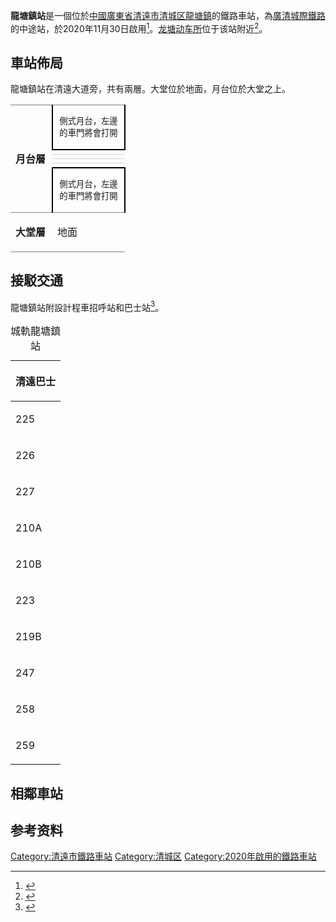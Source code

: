 {{NoteTA
|G1=Railway
|G2=Unit
}}
{{Infobox station
| name = 龍塘鎮站
| eng_name = Longtangzhen Railway Station
| symbol_right =
| other_name =
| livery =
| namecolour =
| linecolour = #0033c9
| image =
| caption =
| former =
| address = {{CHN}}[[廣東省|廣東省]][[清遠市|清遠市]][[清城区|清城区]][[龙塘镇_(清远市)|龍塘鎮]]清遠大道與龍塘路口旁
| coordinates = {{coord|23.60865|N|113.07855|E|display=inline,title|type:railwaystation}}
| code = 23628
| commercial_code = LVB
| pinyin_code = LTZ
| colour =
| line = [[廣清城際鐵路|廣清城際鐵路]]
| station_hours = 06:30-23:36
| first = 往{{站|花都}}/{{站|白雲機場北}}：06:35<br />往{{站|清城}}：06:56
| last = 往{{站|花都}}/{{站|白雲機場北}}：21:35<br />往{{站|清城}}：23:31
| hours =
| connection =
| opened = 2020年11月30日
| structure = 高架車站
| platform = 2個[[側式站台|側式站台]]
| tracks = 4條
| exits = 2個
| lift =
| escalator =
| services =
| operator = [[廣東城際鐵路運營有限公司|廣東城際鐵路運營有限公司]]
| route_map = {{Routemap|inline=yes|legend=no|map=
CONTg\CONTg~~ ~~{{RoutemapRoute|Ricon=U|{{站|清城}}}}
hSTRg\hSTRf
STRc2\ABZg3\ABZg2\STRc3
STR+1\STRc4!~STR\STRc1!~STR\STR+4
STR+BSr\STR\STR\STR+BSl
STR+BSr\STRg\STRf\STR+BSl
STR+BSr\STR\STR\STR+BSl
STR+BSr\STR\STR\STR+BSl
STR2\STRc3!~STR\STRc2!~STR\STR3
STRc1\ABZg+4\ABZg+1\STRc4
hSTRg\hSTRf
CONTf\CONTf~~ ~~{{RoutemapRoute|Ricon=U|{{站|銀盞}}}}
}}
}}
'''龍塘鎮站'''是一個位於[[中華人民共和國|中國]][[廣東省|廣東省]][[清遠市|清遠市]][[清城区|清城区]][[龙塘镇_(清远市)|龍塘鎮]]的鐵路車站，為[[廣清城際鐵路|廣清城際鐵路]]的中途站，於2020年11月30日啟用<ref>{{Cite news |url=https://www.chinanews.com/gn/2020/11-30/9350684.shtml |title=广清城际、广州东环城际开通运营 |author=周音 |date=2020-11-30 |work=中新社 |accessdate=2020-12-18}}</ref>。[[龙塘动车所|龙塘动车所]]位于该站附近<ref>{{Cite news |url=https://news.dayoo.com/gzrbrmt/202011/03/158545_53633963.htm |title=广清城际组“4S店”设在清远龙塘 |author=曹菁 |date=2020-11-03 |work=广州日报}}</ref>。

{{External media|image1=[https://m.weibo.cn/6807357707/4575224596798423 广清城际——龙塘镇站]}}

== 車站佈局 ==
龍塘鎮站在清遠大道旁，共有兩層。大堂位於地面，月台位於大堂之上。
{|cellspacing=0 cellpadding=3
|-
| style="border-top:solid 1px gray;border-bottom:solid 1px gray;" width=50 rowspan=6 valign=middle|'''月台層'''
| style="border-style:solid;border-width:1px 2px 2px;border-color:gray black black;text-align:center;font-size:smaller;" colspan="2"|側式月台，左邊的車門將會打開
|-
| style="border-bottom:solid 1px lightgray;" width=100|
| style="border-bottom:solid 1px lightgray;" width=300|{{split text|[[廣清城際鐵路|廣清城際鐵路]]往{{站|花都}}<small>（{{站|銀盞}}）</small>|{{arrow|R}}}}
|-
| style="border-bottom:solid 1px lightgray;"| 
| style="border-bottom:solid 1px lightgray;"|{{split text|[[廣清城際鐵路|廣清城際鐵路]]往{{站|花都}}路軌|{{arrow|R}}}}
|-
| style="border-bottom:solid 1px lightgray;"|{{arrow|L}}
| style="border-bottom:solid 1px lightgray;"|廣清城際鐵路往{{站|清城}}路軌 
|-
|{{arrow|L}}
|[[廣清城際鐵路|廣清城際鐵路]]往{{站|清城}}<small>（{{站|清城}}）</small> 
|-
| style="border-style:solid;border-width:2px 2px 1px;border-color:black black gray;text-align:center;font-size:smaller;" colspan="2"|側式月台，左邊的車門將會打開
|-
|style="border-bottom:solid 1px gray;" valign=middle rowspan="2"|'''大堂層'''
|style="border-bottom:solid 1px gray;" valign=middle rowspan="2"|地面
|style="border-bottom:solid 1px gray;"|候車廳、售票處、檢票口、出入口、上落客區
|}

== 接駁交通 ==
龍塘鎮站附設計程車招呼站和巴士站<ref>{{Cite news |url=http://www.qyrb.com/detailArticle/14350915_18499_qyrb.html |title=【广清城际】第二站龙塘镇站 |author=何帆 |date=2020-11-01 |work=清远日报 |accessdate=2020-12-18}}</ref>。
{| class="wikitable" style="text-align:center"
|+ 城軌龍塘鎮站
|-
! colspan="5" |清遠巴士
|-
| 225 || 西門塘總站 || ↔ || 銀盞 || 
|-
| 226 || 西門塘總站 || ↔ || 嘉福 || 
|-
| 227 || 西門塘總站 || ↔ || 美林湖（七星） || 
|-
| 210A || 城北客運站 || ↔ || 北部萬科城 || 
|-
| 210B || 城北客運站 || ↔ || 新瑪基 || 
|-
| 223 || 西門塘總站 || ↔ || 源潭 || 
|-
| 219B || 西門塘總站 || ↔ || 廣清產業園 || 
|-
| 247 || colspan="3" | 龍塘鎮環線 || 
|-
| 258 || 城軌龍塘鎮站 || ↔ || 華南863 || 經創興大道
|-
| 259 || 城軌龍塘鎮站 || ↔ || 華南863 || 經創興二路
|}

== 相鄰車站 ==
{{Start rail box|[[File:PRDIR_logo_without_text.svg|18px]][[珠江三角洲地区城际轨道交通|珠三角城际]]}}
{{s-inop|[[銀盞站|銀盞]]|[[花都站|花都]]方向}}
{{s-line|[[廣清城際鐵路|廣清城際鐵路]]<br/>← 8km 龍塘鎮站 5.5km →}}
{{s-inop|[[清城站|清城]]|[[清城站|清城]]方向}}
{{end box}}

== 参考资料 ==
{{Reflist}}
{{广清城际铁路}}
[[Category:清遠市鐵路車站|Category:清遠市鐵路車站]]
[[Category:清城区|Category:清城区]]
[[Category:2020年啟用的鐵路車站|Category:2020年啟用的鐵路車站]]